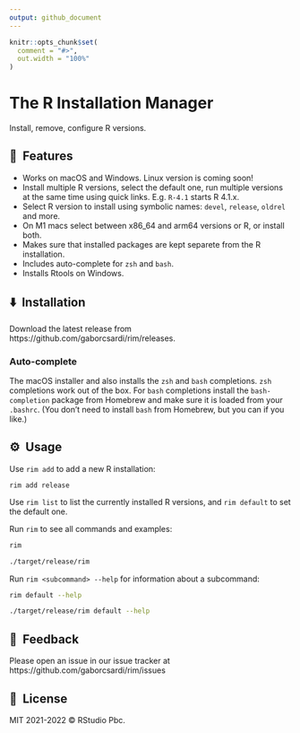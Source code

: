 ```yaml
---
output: github_document
---
```


```r
knitr::opts_chunk$set(
  comment = "#>",
  out.width = "100%"
)
```

# The R Installation Manager

Install, remove, configure R versions.

## 🚀&nbsp; Features

* Works on macOS and Windows. Linux version is coming soon!
* Install multiple R versions, select the default one, run multiple
  versions at the same time using quick links. E.g. `R-4.1` starts
  R 4.1.x.
* Select R version to install using symbolic names: `devel`, `release`,
  `oldrel` and more.
* On M1 macs select between x86_64 and arm64 versions or R, or install both.
* Makes sure that installed packages are kept separete from the R
  installation.
* Includes auto-complete for `zsh` and `bash`.
* Installs Rtools on Windows.

## ⬇️&nbsp; Installation

Download the latest release from https://github.com/gaborcsardi/rim/releases.

### Auto-complete

The macOS installer and also installs the `zsh` and `bash` completions.
`zsh` completions work out of the box.
For `bash` completions install the `bash-completion` package from Homebrew 
and make sure it is loaded from your `.bashrc`. (You don't need to install
`bash` from Homebrew, but you can if you like.)

## ⚙️&nbsp; Usage

Use `rim add` to add a new R installation:

```
rim add release
```

Use `rim list` to list the currently installed R versions, and `rim default`
to set the default one.

Run `rim` to see all commands and examples:

```bash
rim
```

```bash
./target/release/rim
```

Run `rim <subcommand> --help` for information about a subcommand:

```bash
rim default --help
```

```bash
./target/release/rim default --help
```

## 🤝&nbsp; Feedback

Please open an issue in our issue tracker at
https://github.com/gaborcsardi/rim/issues

## 📘&nbsp; License

MIT 2021-2022 © RStudio Pbc.
